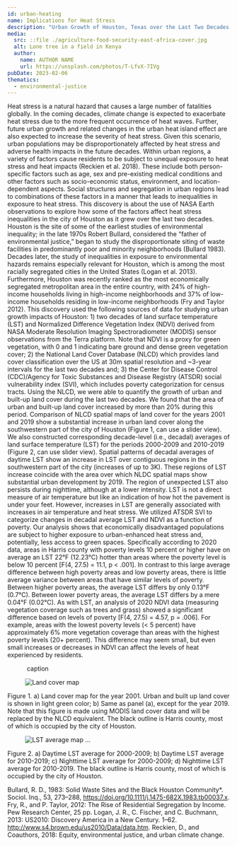 ```yaml
---
id: urban-heating
name: Implications for Heat Stress
description: "Urban Growth of Houston, Texas over the Last Two Decades: Implications for Heat Stress"
media:
  src: ::file ./agriculture-food-security-east-africa-cover.jpg
  alt: Lone tree in a field in Kenya
  author:
    name: AUTHOR NAME
    url: https://unsplash.com/photos/T-LfvX-7IVg
pubDate: 2023-02-06
thematics:
  - environmental-justice
---
```


<Block>
  <Prose>
Heat stress is a natural hazard that causes a large number of fatalities globally. In the coming decades, climate change is expected to exacerbate heat stress due to the more frequent occurrence of heat waves. Further, future urban growth and related changes in the urban heat island effect are also expected to increase the severity of heat stress. Given this scenario, urban populations may be disproportionately affected by heat stress and adverse health impacts in the future decades.


  </Prose>
</Block>

<Block>
  <Prose>
Within urban regions, a variety of factors cause residents to be subject to unequal exposure to heat stress and heat impacts (Reckien et al. 2018). These include both person-specific factors such as age, sex and pre-existing medical conditions and other factors such as socio-economic status, environment, and location-dependent aspects. Social structures and segregation in urban regions lead to combinations of these factors in a manner that leads to inequalities in exposure to heat stress. This discovery is about the use of NASA Earth observations to explore how some of the factors affect heat stress inequalities in the city of Houston as it grew over the last two decades.
  </Prose>
</Block>


<Block>
  <Prose>
Houston is the site of some of the earliest studies of environmental inequality; in the late 1970s Robert Bullard, considered the “father of environmental justice,” began to study the disproportionate siting of waste facilities in predominantly poor and minority neighborhoods (Bullard 1983). Decades later, the study of inequalities in exposure to environmental hazards remains especially relevant for Houston, which is among the most racially segregated cities in the United States (Logan et al. 2013). Furthermore, Houston was recently ranked as the most economically segregated metropolitan area in the entire country, with 24% of high-income households living in high-income neighborhoods and 37% of low-income households residing in low-income neighborhoods (Fry and Taylor 2012).
  </Prose>
</Block>



<Block>
  <Prose>
This discovery used the following sources of data for studying urban growth impacts of Houston: 1) two decades of land surface temperature (LST) and Normalized Difference Vegetation Index (NDVI) derived from NASA Moderate Resolution Imaging Spectroradiometer (MODIS) sensor observations from the Terra platform. Note that NDVI is a proxy for green vegetation, with 0 and 1 indicating bare ground and dense green vegetation cover; 2) the National Land Cover Database (NLCD) which provides land cover classification over the US at 30m spatial resolution and ~3-year intervals for the last two decades and; 3) the Center for Disease Control (CDC)/Agency for Toxic Substances and Disease Registry (ATSDR) social vulnerability index (SVI), which includes poverty categorization for census tracts.
  </Prose>
</Block>

<Block>
  <Prose>
Using the NLCD, we were able to quantify the growth of urban and built-up land cover during the last two decades. We found that the area of urban and built-up land cover increased by more than 20% during this period. Comparison of NLCD spatial maps of land cover for the years 2001 and 2019 show a substantial increase in urban land cover along the southwestern part of the city of Houston (Figure 1, can use a slider view). We also constructed corresponding decade-level (i.e., decadal) averages of land surface temperature (LST) for the periods 2000-2009 and 2010-2019 (Figure 2, can use slider view). Spatial patterns of decadal averages of daytime LST show an increase in LST over contiguous regions in the southwestern part of the city (increases of up to 3K). These regions of LST increase coincide with the area over which NLDC spatial maps show substantial urban development by 2019. The region of unexpected LST also persists during nighttime, although at a lower intensity. LST is not a direct measure of air temperature but like an indication of how hot the pavement is under your feet. However, increases in LST are generally associated with increases in air temperature and heat stress.
  </Prose>
</Block>

<Block>
  <Prose>
We utilized ATSDR SVI to categorize changes in decadal average LST and NDVI as a function of poverty. Our analysis shows that economically disadvantaged populations are subject to higher exposure to urban-enhanced heat stress and, potentially, less access to green spaces. Specifically according to 2020 data, areas in Harris county with poverty levels 10 percent or higher have on average an LST 22°F (12.23°C) hotter than areas where the poverty level is below 10 percent [F(4, 27.5) = 11.1, p < .001]. In contrast to this large average difference between high poverty areas and low poverty areas, there is little average variance between areas that have similar levels of poverty. Between higher poverty areas, the average LST differs by only 0.13°F (0.7°C). Between lower poverty areas, the average LST differs by a mere 0.04°F (0.02°C).
  </Prose>
</Block>

<Block>
  <Prose>
As with LST, an analysis of 2020 NDVI data (measuring vegetation coverage such as trees and grass) showed a significant difference based on levels of poverty [F(4, 27.5) = 4.57, p = .006]. For example, areas with the lowest poverty levels (< 5 percent) have approximately 6% more vegetation coverage than areas with the highest poverty levels (20+ percent). This difference may seem small, but even small increases or decreases in NDVI can affect the levels of heat experienced by residents.
  </Prose>
</Block>

<Block>
  <Figure>
    <Image src="" />
    <Caption> caption </Caption>
  </Figure>
</Block>


<Block>
  <Figure>
    <Image     
      src="http://via.placeholder.com/256x128?text=align-left" 
    alt="Land cover map"
    />
  </Figure>
  <Prose>
    Figure 1. a) Land cover map for the year 2001. Urban and built up land cover is shown in light green color; b) Same as panel (a), except for the year 2019. Note that this figure is made using MODIS land cover data and will be replaced by the NLCD equivalent. The black outline is Harris county, most of which is occupied by the city of Houston.
  </Prose>
</Block>


<Block>
  <Figure>
    <Image     
      src={new URL('./HOUS_LST.jpg', import.meta.url).href}
      alt='LST average map'
   />
    <Caption> ... </Caption>
  </Figure>
  <Prose>
    Figure 2. a) Daytime LST average for 2000-2009; b) Daytime LST average for 2010-2019; c) Nighttime LST average for 2000-2009; d) Nighttime LST average for 2010-2019. The black outline is Harris county, most of which is occupied by the city of Houston.
  </Prose>
</Block>

<Block>
  <Prose>
     
Bullard, R. D., 1983: Solid Waste Sites and the Black Houston Community*. Sociol. Inq., 53, 273–288, https://doi.org/10.1111/j.1475-682X.1983.tb00037.x.
Fry, R., and P. Taylor, 2012: The Rise of Residential Segregation by Income. Pew Research Center, 25 pp.
Logan, J. R., C. Fischer, and C. Buchmann, 2013: US2010: Discovery America in a New Century. 1–62. http://www.s4.brown.edu/us2010/Data/data.htm.
Reckien, D., and Coauthors, 2018: Equity, environmental justice, and urban climate change.

</Prose>
</Block>